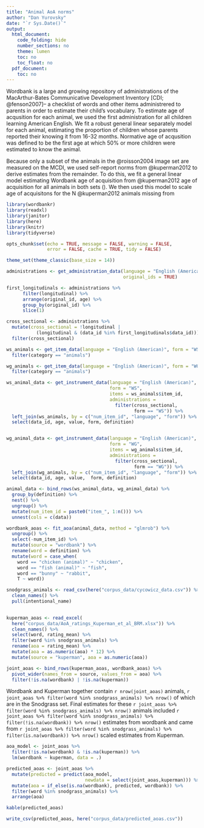 ```yaml
---
title: "Animal AoA norms"
author: "Dan Yurovsky"
date: "`r Sys.Date()`"
output:
  html_document:
    code_folding: hide
    number_sections: no
    theme: lumen
    toc: no
    toc_float: no
  pdf_document:
    toc: no
---
```


Wordbank is a large and growing repository of administrations of the MacArthur-Bates Communicative Development Inventory [CDI; @fenson2007]-- a checklist of words and other items administrered to parents in order to estimate their child's vocabulary. To estimate age of acqusition for each animal, we used the first administration for all children learning American English. We fit a robust general linear separately model for each animal, estimating the proportion of children whose parents reported their knowing it from 16-32 months. Normative age of acqusition was defined to be the first age at which 50% or more children were estimated to know the animal.

Because only a subset of the animals in the @roisson2004 image set are measured on the MCDI, we used self-report norms from @kuperman2012 to derive estimates from the remainder. To do this, we fit a general linear model estimating Wordbank age of acquisition from @kuperman2012 age of acquisition for all animals in both sets (\texttt{Wordbank $\sim$ Kuperman + 1}). We then used this model to scale age of acquisitons for the N @kuperman2012 animals missing from 

```r
library(wordbankr)
library(readxl)
library(janitor)
library(here)
library(knitr)
library(tidyverse)

opts_chunk$set(echo = TRUE, message = FALSE, warning = FALSE, 
               error = FALSE, cache = TRUE, tidy = FALSE)

theme_set(theme_classic(base_size = 14))
```

```r
administrations <- get_administration_data(language = "English (American)",
                                           original_ids = TRUE)

first_longitudinals <- administrations %>%
      filter(longitudinal) %>%
      arrange(original_id, age) %>%
      group_by(original_id) %>%
      slice(1)

cross_sectional <- administrations %>%
  mutate(cross_sectional = !longitudinal |
           (longitudinal & (data_id %in% first_longitudinals$data_id))) %>%
  filter(cross_sectional)

ws_animals <- get_item_data(language = "English (American)", form = "WS") %>%
  filter(category == "animals")

wg_animals <- get_item_data(language = "English (American)", form = "WG") %>%
  filter(category == "animals")

ws_animal_data <- get_instrument_data(language = "English (American)", 
                                      form = "WS", 
                                      items = ws_animals$item_id, 
                                      administrations = 
                                        filter(cross_sectional, 
                                               form == "WS")) %>%
  left_join(ws_animals, by = c("num_item_id", "language", "form")) %>%
  select(data_id, age, value, form, definition)


wg_animal_data <- get_instrument_data(language = "English (American)", 
                                      form = "WG", 
                                      items = wg_animals$item_id, 
                                      administrations = 
                                        filter(cross_sectional, 
                                               form == "WG")) %>%
  left_join(wg_animals, by = c("num_item_id", "language", "form")) %>%
  select(data_id, age, value,  form, definition)

animal_data <- bind_rows(ws_animal_data, wg_animal_data) %>%
  group_by(definition) %>%
  nest() %>%
  ungroup() %>%
  mutate(num_item_id = paste0("item_", 1:n())) %>%
  unnest(cols = c(data))

wordbank_aoas <- fit_aoa(animal_data, method = "glmrob") %>%
  ungroup() %>%
  select(-num_item_id) %>%
  mutate(source = "wordbank") %>%
  rename(word = definition) %>%
  mutate(word = case_when(
    word == "chicken (animal)" ~ "chicken",
    word == "fish (animal)" ~ "fish",
    word == "bunny" ~ "rabbit",
    T ~ word))
```

```r
snodgrass_animals <- read_csv(here("corpus_data/cycowicz_data.csv")) %>%
  clean_names() %>%
  pull(intentional_name)
  
```

```r
kuperman_aoas <- read_excel(
  here("corpus_data/AoA_ratings_Kuperman_et_al_BRM.xlsx")) %>%
  clean_names() %>%
  select(word, rating_mean) %>%
  filter(word %in% snodgrass_animals) %>%
  rename(aoa = rating_mean) %>%
  mutate(aoa = as.numeric(aoa) * 12) %>%
  mutate(source = "kuperman", aoa = as.numeric(aoa))
```

```r
joint_aoas <- bind_rows(kuperman_aoas, wordbank_aoas) %>%
  pivot_wider(names_from = source, values_from = aoa) %>%
  filter(!is.na(wordbank) | !is.na(kuperman))
```

Wordbank and Kuperman together contain `r nrow(joint_aoas)` animals, `r joint_aoas %>% filter(word %in% snodgrass_animals) %>% nrow()` of which are in the Snodgrass set. Final estimates for these `r joint_aoas %>% filter(word %in% snodgrass_animals) %>% nrow()` animals included `r joint_aoas %>% filter(word %in% snodgrass_animals) %>% filter(!is.na(wordbank)) %>% nrow()` estimates from wordbank and came from `r joint_aoas %>% filter(word %in% snodgrass_animals) %>% filter(is.na(wordbank)) %>% nrow()` scaled estimates from Kuperman.


```r
aoa_model <- joint_aoas %>%
  filter(!is.na(wordbank) & !is.na(kuperman)) %>%
  lm(wordbank ~ kuperman, data = .)

predicted_aoas <- joint_aoas %>%
  mutate(predicted = predict(aoa_model, 
                             newdata = select(joint_aoas,kuperman))) %>%
  mutate(aoa = if_else(is.na(wordbank), predicted, wordbank)) %>%
  filter(word %in% snodgrass_animals) %>%
  arrange(aoa)

kable(predicted_aoas)
```

```r
write_csv(predicted_aoas, here("corpus_data/predicted_aoas.csv"))
```

